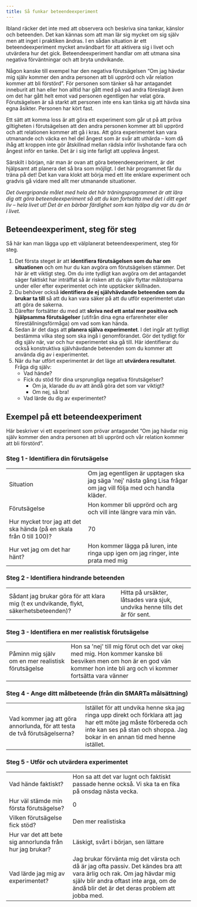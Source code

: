 ```yaml
---
title: Så funkar beteendeexperiment
---
```


Ibland räcker det inte med att observera och beskriva sina tankar,
känslor och beteenden. Det kan kännas som att man lär sig mycket om sig
själv men att inget i praktiken ändras. I en sådan situation är ett
beteendeexperiment mycket användbart för att aktivera sig i livet och
utvärdera hur det gick. Beteendeexperiment handlar om att utmana sina
negativa förväntningar och att bryta undvikande. 

Någon kanske till exempel har den negativa förutsägelsen "Om jag hävdar
mig själv kommer den andra personen att bli upprörd och vår relation
kommer att bli förstörd". För personen som tänker så har antagandet
inneburit att han eller hon alltid har gått med på vad andra
föreslagit även om det har gått helt emot vad personen egentligen har
velat göra. Förutsägelsen är så starkt att personen inte ens kan tänka
sig att hävda sina egna åsikter. Personen har kört fast.

Ett sätt att komma loss är att göra ett experiment som går ut på att
pröva giltigheten i förutsägelsen att den andra personen kommer att bli
upprörd och att relationen kommer att gå i kras. Att göra experimentet
kan vara utmanande och väcka en hel del ångest som är svår att uthärda
-- kom då ihåg att kroppen inte gör åtskillnad mellan rädsla inför
livshotande fara och ångest inför en tanke. Det är i sig inte farligt
att uppleva ångest.

Särskilt i början, när man är ovan att göra beteendeexperiment, är det
hjälpsamt att planera det så bra som möjligt. I det här programmet får
du träna på det! Det kan vara klokt att börja med ett lite enklare
experiment och gradvis gå vidare med allt mer utmanande situationer.

*Det övergripande målet med hela det här träningsprogrammet är att lära
dig att göra beteendeexperiment så att du kan fortsätta med det i ditt
eget liv -- hela livet ut! Det är en bärbar färdighet som kan hjälpa dig
var du än är i livet.*

## Beteendeexperiment, steg för steg

Så här kan man lägga upp ett välplanerat beteendeexperiment, steg för
steg.

1.  Det första steget är att **identifiera förutsägelsen som du har om
    situationen** och om hur du kan avgöra om förutsägelsen stämmer. Det
    här är ett viktigt steg. Om du inte tydligt kan avgöra om det
    antagandet säger faktiskt har inträffat så är risken att du själv
    flyttar målstolparna under eller efter experimentet och inte
    upptäcker skillnaden.
2.  Du behöver också **identifiera de ej självhävdande beteenden som du
    brukar ta till** så att du kan vara säker på att du utför
    experimentet utan att göra de sakerna.
3.  Därefter fortsätter du med att **skriva ned ett antal mer positiva
    och hjälpsamma förutsägelser** (utifrån dina egna erfarenheter eller
    föreställningsförmåga) om vad som kan hända. 
4.  Sedan är det dags att **planera själva experimentet**. I det ingår
    att tydligt bestämma vilka steg som ska ingå i genomförandet. Gör
    det tydligt för dig själv när, var och hur experimentet ska gå till.
    Här identifierar du också konstruktiva självhävdande beteenden som
    du kommer att använda dig av i experimentet.
5.  När du har utfört experimentet är det läge
    att **utvärdera resultatet**. Fråga dig själv:
    -   Vad hände?
    -   Fick du stöd för dina ursprungliga negativa förutsägelser?
        -   Om ja, klarade du av att ändå göra det som var viktigt?
        -   Om nej, så bra!
    -   Vad lärde du dig av experimentet?

## Exempel på ett beteendeexperiment

Här beskriver vi ett experiment som prövar antagandet "Om jag hävdar mig
själv kommer den andra personen att bli upprörd och vår relation kommer
att bli förstörd".

### Steg 1 - Identifiera din förutsägelse

  ---------------------------------------------------------------------- --------------------------------------------------------------------------------------------------------------------
  Situation                                                              Om jag egentligen är upptagen ska jag säga \'nej\' nästa gång Lisa frågar om jag vill följa med och handla kläder.
  Förutsägelse                                                           Hon kommer bli upprörd och arg och vill inte längre vara min vän.
  Hur mycket tror jag att det ska hända (på en skala från 0 till 100)?   70
  Hur vet jag om det har hänt?                                           Hon kommer lägga på luren, inte ringa upp igen om jag ringer, inte prata med mig
  ---------------------------------------------------------------------- --------------------------------------------------------------------------------------------------------------------

### Steg 2 - Identifiera hindrande beteenden

  ---------------------------------------------------------------------------------------- -----------------------------------------------------------------------------
  Sådant jag brukar göra för att klara mig (t ex undvikande, flykt, säkerhetsbeteenden)?   Hitta på ursäkter, låtsades vara sjuk, undvika henne tills det är för sent.
  ---------------------------------------------------------------------------------------- -----------------------------------------------------------------------------

### Steg 3 - Identifiera en mer realistisk förutsägelse

  ---------------------------------------------------- -----------------------------------------------------------------------------------------------------------------------------------------------------------------------------
  Påminn mig själv om en mer realistisk förutsägelse   Hon sa \'nej\' till mig förut och det var okej med mig. Hon kommer kanske bli besviken men om hon är en god vän kommer hon inte bli arg och vi kommer fortsätta vara vänner
  ---------------------------------------------------- -----------------------------------------------------------------------------------------------------------------------------------------------------------------------------

### Steg 4 - Ange ditt målbeteende (från din SMARTa målsättning)

  --------------------------------------------------------------------------- --------------------------------------------------------------------------------------------------------------------------------------------------------------------------------------------------
  Vad kommer jag att göra annorlunda, för att testa de två förutsägelserna?   Istället för att undvika henne ska jag ringa upp direkt och förklara att jag har ett möte jag måste förbereda och inte kan ses på stan och shoppa. Jag bokar in en annan tid med henne istället.
  --------------------------------------------------------------------------- --------------------------------------------------------------------------------------------------------------------------------------------------------------------------------------------------

### Steg 5 - Utför och utvärdera experimentet

  ---------------------------------------------------------- -------------------------------------------------------------------------------------------------------------------------------------------------------------------------------------------------------------------
  Vad hände faktiskt?                                        Hon sa att det var lugnt och faktiskt passade henne också. Vi ska ta en fika på onsdag nästa vecka.
  Hur väl stämde min första förutsägelse?                    0
  Vilken förutsägelse fick stöd?                             Den mer realistiska
  Hur var det att bete sig annorlunda från hur jag brukar?   Läskigt, svårt i början, sen lättare
  Vad lärde jag mig av experimentet?                         Jag brukar förvänta mig det värsta och då är jag ofta passiv. Det kändes bra att vara ärlig och rak. Om jag hävdar mig själv blir andra oftast inte arga, om de ändå blir det är det deras problem att jobba med.
  ---------------------------------------------------------- -------------------------------------------------------------------------------------------------------------------------------------------------------------------------------------------------------------------
